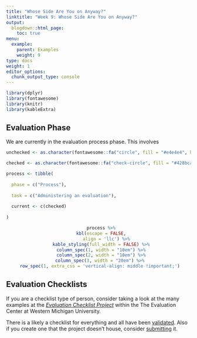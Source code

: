 ```yaml
---
title: "Whose Side Are You on Anyway?"
linktitle: "Week 9: Whose Side Are You on Anyway?"
output:
  blogdown::html_page:
    toc: true
menu:
  example:
    parent: Examples
    weight: 9
type: docs
weight: 1
editor_options: 
  chunk_output_type: console
---
```


```r
library(dplyr)
library(fontawesome)
library(knitr)
library(kableExtra)
```

## Evaluation Phase
We are currently in the evaluation process phase. This involves

```r

unchecked <- as.character(fontawesome::fa("circle", fill = "#e4e4e4", height = "15px"))

checked <- as.character(fontawesome::fa("check-circle", fill = "#428bca", height = "15px"))

process <- tibble(
  
  phase = c("Process"),
  
  task = c("Administering an evaluation"),
  
  current <- c(checked)
  
)

```

<center>
```r
  process %>%
  kbl(escape = FALSE,
      align = 'llc') %>%
  kable_styling(full_width = FALSE) %>%
  column_spec(1, width = "10em") %>%
  column_spec(2, width = "10em") %>%
  column_spec(3, width = "20em") %>% 
  row_spec(1, extra_css = 'vertical-align: middle !important;') 
```
</center>

## Evaluation Checklists

If you are a checklist type of person, consider taking a look at the many examples at the [*Evaluation Checklist Project*](https://wmich.edu/evaluation/checklists){target="_blank"} within the The Evaluation Center at Western Michigan University.

There is a likely a checklist for everything and all have been [validated](https://wmich.edu/evaluation/checklists/checklistsvalidation){target="_blank"}. Also if you create one that the project doesn't house, consider [submitting](https://wmich.edu/evaluation/checklists/checklist-submit){target="_blank"} it. 
